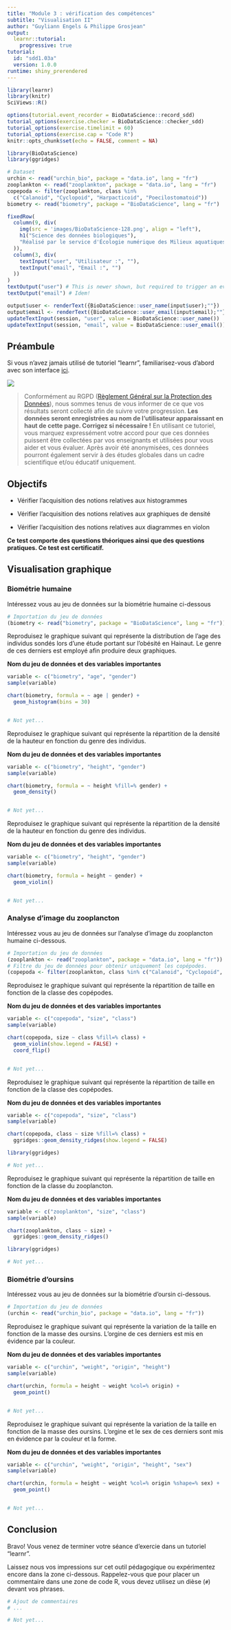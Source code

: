 ```yaml
---
title: "Module 3 : vérification des compétences"
subtitle: "Visualisation II"
author: "Guyliann Engels & Philippe Grosjean"
output:
  learnr::tutorial:
    progressive: true
tutorial:
  id: "sdd1.03a"
  version: 1.0.0
runtime: shiny_prerendered
---
```


```r
library(learnr)
library(knitr)
SciViews::R()

options(tutorial.event_recorder = BioDataScience::record_sdd)
tutorial_options(exercise.checker = BioDataScience::checker_sdd)
tutorial_options(exercise.timelimit = 60)
tutorial_options(exercise.cap = "Code R")
knitr::opts_chunk$set(echo = FALSE, comment = NA)

library(BioDataScience)
library(ggridges)

# Dataset
urchin <- read("urchin_bio", package = "data.io", lang = "fr")
zooplankton <- read("zooplankton", package = "data.io", lang = "fr")
copepoda <- filter(zooplankton, class %in%
  c("Calanoid", "Cyclopoid", "Harpacticoid", "Poecilostomatoid"))
biometry <- read("biometry", package = "BioDataScience", lang = "fr")
```

```r
fixedRow(
  column(9, div(
    img(src = 'images/BioDataScience-128.png', align = "left"),
    h1("Science des données biologiques"),
    "Réalisé par le service d'Écologie numérique des Milieux aquatiques, Université de Mons (Belgique)"
  )),
  column(3, div(
    textInput("user", "Utilisateur :", ""),
    textInput("email", "Email :", "")
  ))
)
textOutput("user") # This is newer shown, but required to trigger an event!
textOutput("email") # Idem!
```

```r
output$user <- renderText({BioDataScience::user_name(input$user);""})
output$email <- renderText({BioDataScience::user_email(input$email);""})
updateTextInput(session, "user", value = BioDataScience::user_name())
updateTextInput(session, "email", value = BioDataScience::user_email())
```


## Préambule

Si vous n'avez jamais utilisé de tutoriel "learnr", familiarisez-vous d'abord avec son interface [ici](http://biodatascience-course.sciviews.org/sdd-umons/learnr.html).

![](images/attention.jpg)

> Conformément au RGPD ([Règlement Général sur la Protection des Données](https://ec.europa.eu/info/law/law-topic/data-protection/reform/rules-business-and-organisations/principles-gdpr_fr)), nous sommes tenus de vous informer de ce que vos résultats seront collecté afin de suivre votre progression. **Les données seront enregistrées au nom de l'utilisateur apparaissant en haut de cette page. Corrigez si nécessaire !** En utilisant ce tutoriel, vous marquez expressément votre accord pour que ces données puissent être collectées par vos enseignants et utilisées pour vous aider et vous évaluer. Après avoir été anonymisées, ces données pourront également servir à des études globales dans un cadre scientifique et/ou éducatif uniquement.


## Objectifs

- Vérifier l'acquisition des notions relatives aux histogrammes

- Vérifier l'acquisition des notions relatives aux graphiques de densité

- Vérifier l'acquisition des notions relatives aux diagrammes en violon

**Ce test comporte des questions théoriques ainsi que des questions pratiques. Ce test est certificatif.**

## Visualisation graphique

### Biométrie humaine

Intéressez vous au jeu de données sur la biométrie humaine ci-dessous

```r
# Importation du jeu de données
(biometry <- read("biometry", package = "BioDataScience", lang = "fr"))
```

Reproduisez le graphique suivant qui représente la distribution de l'age des individus sondés lors d'une étude portant sur l'obésité en Hainaut. Le genre de ces derniers est employé afin produire deux graphiques. 

**Nom du jeu de données et des variables importantes** 

```r
variable <- c("biometry", "age", "gender")
sample(variable)
```

```r
chart(biometry, formula = ~ age | gender) +
  geom_histogram(bins = 30)
```

```r

```

```r
# Not yet...
```

Reproduisez le graphique suivant qui représente la répartition de la densité de la hauteur en fonction du genre des individus. 

**Nom du jeu de données et des variables importantes** 

```r
variable <- c("biometry", "height", "gender")
sample(variable)
```

```r
chart(biometry, formula = ~ height %fill=% gender) +
  geom_density()
```

```r

```

```r
# Not yet...
```

Reproduisez le graphique suivant qui représente la répartition de la densité de la hauteur en fonction du genre des individus. 

**Nom du jeu de données et des variables importantes** 

```r
variable <- c("biometry", "height", "gender")
sample(variable)
```

```r
chart(biometry, formula = height ~ gender) +
  geom_violin()
```

```r

```

```r
# Not yet...
```

### Analyse d'image du zooplancton

Intéressez vous au jeu de données sur l'analyse d'image du zooplancton humaine ci-dessous.

```r
# Importation du jeu de données
(zooplankton <- read("zooplankton", package = "data.io", lang = "fr"))
# Filtre du jeu de données pour obtenir uniquement les copépodes.
(copepoda <- filter(zooplankton, class %in% c("Calanoid", "Cyclopoid", "Harpacticoid", "Poecilostomatoid")))
```

Reproduisez le graphique suivant qui représente la répartition de taille en fonction de la classe des copépodes. 

**Nom du jeu de données et des variables importantes** 

```r
variable <- c("copepoda", "size", "class")
sample(variable)
```

```r
chart(copepoda, size ~ class %fill=% class) +
  geom_violin(show.legend = FALSE) +
  coord_flip()
```

```r

```

```r
# Not yet...
```

Reproduisez le graphique suivant qui représente la répartition de taille en fonction de la classe des copépodes. 

**Nom du jeu de données et des variables importantes** 

```r
variable <- c("copepoda", "size", "class")
sample(variable)
```

```r
chart(copepoda, class ~ size %fill=% class) +
  ggridges::geom_density_ridges(show.legend = FALSE) 
```

```r
library(ggridges)

```

```r
# Not yet...
```

Reproduisez le graphique suivant qui représente la répartition de taille en fonction de la classe du zooplancton. 

**Nom du jeu de données et des variables importantes** 

```r
variable <- c("zooplankton", "size", "class")
sample(variable)
```

```r
chart(zooplankton, class ~ size) +
  ggridges::geom_density_ridges() 
```

```r
library(ggridges)

```

```r
# Not yet...
```


### Biométrie d'oursins

Intéressez vous au jeu de données sur la biométrie d'oursin ci-dessous.

```r
# Importation du jeu de données
(urchin <- read("urchin_bio", package = "data.io", lang = "fr"))
```

Reproduisez le graphique suivant qui représente la variation de la taille en fonction de la masse des oursins. L'orgine de ces derniers est mis en évidence par la couleur. 

**Nom du jeu de données et des variables importantes** 

```r
variable <- c("urchin", "weight", "origin", "height")
sample(variable)
```


```r
chart(urchin, formula = height ~ weight %col=% origin) +
  geom_point()
```


```r

```

```r
# Not yet...
```

Reproduisez le graphique suivant qui représente la variation de la taille en fonction de la masse des oursins. L'orgine  et le sex de ces derniers sont mis en évidence par la couleur et la forme. 


**Nom du jeu de données et des variables importantes** 

```r
variable <- c("urchin", "weight", "origin", "height", "sex")
sample(variable)
```


```r
chart(urchin, formula = height ~ weight %col=% origin %shape=% sex) +
  geom_point()
```

```r

```

```r
# Not yet...
```


## Conclusion 

Bravo! Vous venez de terminer votre séance d'exercie dans un  tutoriel "learnr". 

Laissez nous vos impressions sur cet outil pédagogique ou expérimentez encore dans la zone ci-dessous. Rappelez-vous que pour placer un commentaire dans une zone de code R, vous devez utilisez un dièse (`#`) devant vos phrases.

```r
# Ajout de commentaires 
# ...
```

```r
# Not yet...
```

